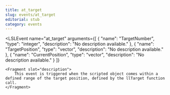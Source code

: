 ```yaml
---
title: at_target
slug: events/at_target
editorial: stub
category: events
---
```


<LSLEvent
	name="at_target"
	arguments={[
	{
		"name": "TargetNumber",
		"type": "integer",
		"description": "No description available."
	},
	{
		"name": "TargetPosition",
		"type": "vector",
		"description": "No description available."
	},
	{
		"name": "CurrentPosition",
		"type": "vector",
		"description": "No description available."
	}
]}
>
	<Fragment slot="description">
		This event is triggered when the scripted object comes within a defined range of the target position, defined by the llTarget function call.
	</Fragment>
</LSLEvent>
